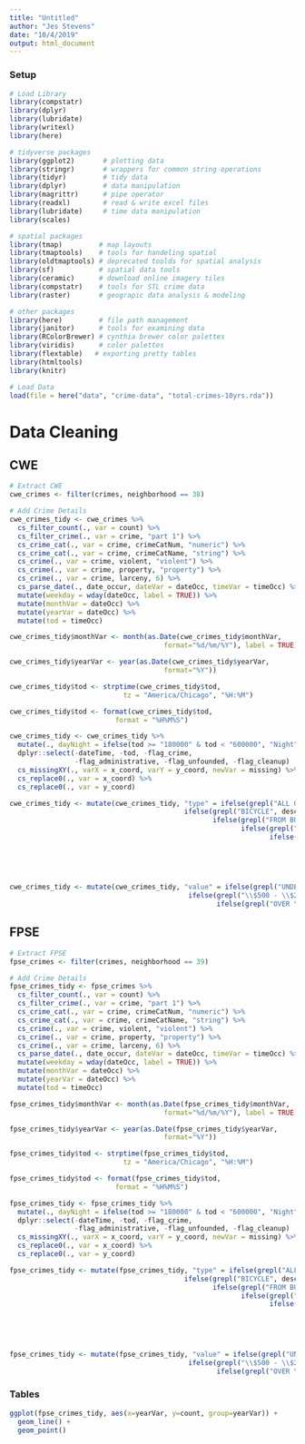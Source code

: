 ```yaml
---
title: "Untitled"
author: "Jes Stevens"
date: "10/4/2019"
output: html_document
---
```


### Setup 
```r
# Load Library 
library(compstatr)
library(dplyr)
library(lubridate)
library(writexl)
library(here)

# tidyverse packages
library(ggplot2)       # plotting data
library(stringr)       # wrappers for common string operations
library(tidyr)         # tidy data
library(dplyr)         # data manipulation
library(magrittr)      # pipe operator
library(readxl)        # read & write excel files
library(lubridate)     # time data manipulation
library(scales)

# spatial packages
library(tmap)         # map layouts
library(tmaptools)    # tools for handeling spatial
library(oldtmaptools) # deprecated toolds for spatial analysis
library(sf)           # spatial data tools
library(ceramic)      # download online imagery tiles
library(compstatr)    # tools for STL crime data
library(raster)       # geograpic data analysis & modeling

# other packages
library(here)         # file path management
library(janitor)      # tools for examining data
library(RColorBrewer) # cynthia brewer color palettes
library(viridis)      # color palettes
library(flextable)   # exporting pretty tables
library(htmltools)
library(knitr)

# Load Data
load(file = here("data", "crime-data", "total-crimes-10yrs.rda"))
```

# Data Cleaning
## CWE 

```r
# Extract CWE
cwe_crimes <- filter(crimes, neighborhood == 38)

# Add Crime Details 
cwe_crimes_tidy <- cwe_crimes %>% 
  cs_filter_count(., var = count) %>%                                           # Removes Negative Counts
  cs_filter_crime(., var = crime, "part 1") %>%                                 # Filters Part 1 Crimes 
  cs_crime_cat(., var = crime, crimeCatNum, "numeric") %>%                      
  cs_crime_cat(., var = crime, crimeCatName, "string") %>%                      # Labels Crime Categories
  cs_crime(., var = crime, violent, "violent") %>%                              # Labels Violent Crimes 
  cs_crime(., var = crime, property, "property") %>%                            # Labels Property Crimes
  cs_crime(., var = crime, larceny, 6) %>%                                      # Labels Larceny Crimes
  cs_parse_date(., date_occur, dateVar = dateOcc, timeVar = timeOcc) %>%        # Parses Date Data
  mutate(weekday = wday(dateOcc, label = TRUE)) %>%                             # Labels Days of the Week
  mutate(monthVar = dateOcc) %>%
  mutate(yearVar = dateOcc) %>%
  mutate(tod = timeOcc)

cwe_crimes_tidy$monthVar <- month(as.Date(cwe_crimes_tidy$monthVar, 
                                      format="%d/%m/%Y"), label = TRUE)

cwe_crimes_tidy$yearVar <- year(as.Date(cwe_crimes_tidy$yearVar, 
                                      format="%Y"))

cwe_crimes_tidy$tod <- strptime(cwe_crimes_tidy$tod, 
                            tz = "America/Chicago", "%H:%M")

cwe_crimes_tidy$tod <- format(cwe_crimes_tidy$tod, 
                          format = "%H%M%S")

cwe_crimes_tidy <- cwe_crimes_tidy %>%
  mutate(., dayNight = ifelse(tod >= "180000" & tod < "600000", "Night", "Day")) %>% 
  dplyr::select(-dateTime, -tod, -flag_crime, 
                -flag_administrative, -flag_unfounded, -flag_cleanup)  %>%
  cs_missingXY(., varX = x_coord, varY = y_coord, newVar = missing) %>% 
  cs_replace0(., var = x_coord) %>%
  cs_replace0(., var = y_coord) 

cwe_crimes_tidy <- mutate(cwe_crimes_tidy, "type" = ifelse(grepl("ALL OTHER", description), "All Other", 
                                           ifelse(grepl("BICYCLE", description), "Bicycle", 
                                                  ifelse(grepl("FROM BUILDING", description), "From Building", 
                                                         ifelse(grepl("FROM COIN", description), "From Coin Machine", 
                                                                ifelse(grepl("FROM MTR VEH", description), "From Motor Vehicle", 
                                                                       ifelse(grepl("MTR VEH PARTS", description), "Motor Vehicle Parts",
                                                                              ifelse(grepl("PURSE", description), "Purse Snatching",
                                                                                     ifelse(grepl("SHOPLIFT", description), "Shoplifting",
                                                                                            ifelse(grepl("FRM PRSN", description), "From Person", NA))))))))))

cwe_crimes_tidy <- mutate(cwe_crimes_tidy, "value" = ifelse(grepl("UNDER", description), "Under $500",
                                            ifelse(grepl("\\$500 - \\$24,999", description), "$500 - $24,999",
                                                   ifelse(grepl("OVER \\$25,000", description), "Over $25,000", NA))))
```

## FPSE 

```r
# Extract FPSE
fpse_crimes <- filter(crimes, neighborhood == 39)

# Add Crime Details 
fpse_crimes_tidy <- fpse_crimes %>% 
  cs_filter_count(., var = count) %>%                                           # Removes Negative Counts
  cs_filter_crime(., var = crime, "part 1") %>%                                 # Filters Part 1 Crimes 
  cs_crime_cat(., var = crime, crimeCatNum, "numeric") %>%                      
  cs_crime_cat(., var = crime, crimeCatName, "string") %>%                      # Labels Crime Categories
  cs_crime(., var = crime, violent, "violent") %>%                              # Labels Violent Crimes 
  cs_crime(., var = crime, property, "property") %>%                            # Labels Property Crimes
  cs_crime(., var = crime, larceny, 6) %>%                                      # Labels Larceny Crimes
  cs_parse_date(., date_occur, dateVar = dateOcc, timeVar = timeOcc) %>%        # Parses Date Data
  mutate(weekday = wday(dateOcc, label = TRUE)) %>%                             # Labels Days of the Week
  mutate(monthVar = dateOcc) %>%
  mutate(yearVar = dateOcc) %>%
  mutate(tod = timeOcc)

fpse_crimes_tidy$monthVar <- month(as.Date(fpse_crimes_tidy$monthVar, 
                                      format="%d/%m/%Y"), label = TRUE)

fpse_crimes_tidy$yearVar <- year(as.Date(fpse_crimes_tidy$yearVar, 
                                      format="%Y"))

fpse_crimes_tidy$tod <- strptime(fpse_crimes_tidy$tod, 
                            tz = "America/Chicago", "%H:%M")

fpse_crimes_tidy$tod <- format(fpse_crimes_tidy$tod, 
                          format = "%H%M%S")

fpse_crimes_tidy <- fpse_crimes_tidy %>%
  mutate(., dayNight = ifelse(tod >= "180000" & tod < "600000", "Night", "Day")) %>% 
  dplyr::select(-dateTime, -tod, -flag_crime, 
                -flag_administrative, -flag_unfounded, -flag_cleanup)  %>%
  cs_missingXY(., varX = x_coord, varY = y_coord, newVar = missing) %>% 
  cs_replace0(., var = x_coord) %>%
  cs_replace0(., var = y_coord) 

fpse_crimes_tidy <- mutate(fpse_crimes_tidy, "type" = ifelse(grepl("ALL OTHER", description), "All Other", 
                                           ifelse(grepl("BICYCLE", description), "Bicycle", 
                                                  ifelse(grepl("FROM BUILDING", description), "From Building", 
                                                         ifelse(grepl("FROM COIN", description), "From Coin Machine", 
                                                                ifelse(grepl("FROM MTR VEH", description), "From Motor Vehicle", 
                                                                       ifelse(grepl("MTR VEH PARTS", description), "Motor Vehicle Parts",
                                                                              ifelse(grepl("PURSE", description), "Purse Snatching",
                                                                                     ifelse(grepl("SHOPLIFT", description), "Shoplifting",
                                                                                            ifelse(grepl("FRM PRSN", description), "From Person", NA))))))))))

fpse_crimes_tidy <- mutate(fpse_crimes_tidy, "value" = ifelse(grepl("UNDER", description), "Under $500",
                                            ifelse(grepl("\\$500 - \\$24,999", description), "$500 - $24,999",
                                                   ifelse(grepl("OVER \\$25,000", description), "Over $25,000", NA))))
```

### Tables 

```r
ggplot(fpse_crimes_tidy, aes(x=yearVar, y=count, group=yearVar)) +
  geom_line() +
  geom_point()
```


